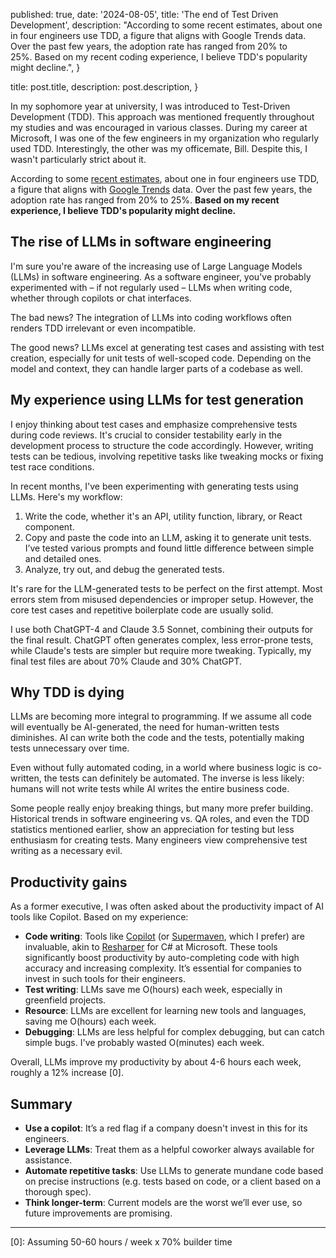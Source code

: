 
  published: true,
  date: '2024-08-05',
  title: 'The end of Test Driven Development',
  description:
    "According to some recent estimates, about one in four engineers use TDD, a figure that aligns with Google Trends data. Over the past few years, the adoption rate has ranged from 20% to 25%. Based on my recent coding experience, I believe TDD's popularity might decline.",
}

  title: post.title,
  description: post.description,
}


In my sophomore year at university, I was introduced to Test-Driven Development (TDD). This approach was mentioned frequently throughout my studies and was encouraged in various classes. During my career at Microsoft, I was one of the few engineers in my organization who regularly used TDD. Interestingly, the other was my officemate, Bill. Despite this, I wasn't particularly strict about it.

According to some [recent estimates](https://www.practitest.com/resource-center/blog/unveiling-the-2024-state-of-testing), about one in four engineers use TDD, a figure that aligns with [Google Trends](https://trends.google.com/trends/explore?date=all&geo=US&q=%2Fm%2F01_2_v&hl=en) data. Over the past few years, the adoption rate has ranged from 20% to 25%. **Based on my recent experience, I believe TDD's popularity might decline.**

## The rise of LLMs in software engineering

I'm sure you're aware of the increasing use of Large Language Models (LLMs) in software engineering. As a software engineer, you've probably experimented with – if not regularly used – LLMs when writing code, whether through copilots or chat interfaces.

The bad news? The integration of LLMs into coding workflows often renders TDD irrelevant or even incompatible.

The good news? LLMs excel at generating test cases and assisting with test creation, especially for unit tests of well-scoped code. Depending on the model and context, they can handle larger parts of a codebase as well.

## My experience using LLMs for test generation

I enjoy thinking about test cases and emphasize comprehensive tests during code reviews. It's crucial to consider testability early in the development process to structure the code accordingly. However, writing tests can be tedious, involving repetitive tasks like tweaking mocks or fixing test race conditions.

In recent months, I've been experimenting with generating tests using LLMs. Here's my workflow:

1. Write the code, whether it's an API, utility function, library, or React component.
2. Copy and paste the code into an LLM, asking it to generate unit tests. I’ve tested various prompts and found little difference between simple and detailed ones.
3. Analyze, try out, and debug the generated tests.

It's rare for the LLM-generated tests to be perfect on the first attempt. Most errors stem from misused dependencies or improper setup. However, the core test cases and repetitive boilerplate code are usually solid.

I use both ChatGPT-4 and Claude 3.5 Sonnet, combining their outputs for the final result. ChatGPT often generates complex, less error-prone tests, while Claude's tests are simpler but require more tweaking. Typically, my final test files are about 70% Claude and 30% ChatGPT.

## Why TDD is dying

LLMs are becoming more integral to programming. If we assume all code will eventually be AI-generated, the need for human-written tests diminishes. AI can write both the code and the tests, potentially making tests unnecessary over time.

Even without fully automated coding, in a world where business logic is co-written, the tests can definitely be automated. The inverse is less likely: humans will not write tests while AI writes the entire business code.

Some people really enjoy breaking things, but many more prefer building. Historical trends in software engineering vs. QA roles, and even the TDD statistics mentioned earlier, show an appreciation for testing but less enthusiasm for creating tests. Many engineers view comprehensive test writing as a necessary evil.

## Productivity gains

As a former executive, I was often asked about the productivity impact of AI tools like Copilot. Based on my experience:

- **Code writing**: Tools like [Copilot](https://github.com/features/copilot) (or [Supermaven](https://supermaven.com), which I prefer) are invaluable, akin to [Resharper](https://www.jetbrains.com/resharper/) for C# at Microsoft. These tools significantly boost productivity by auto-completing code with high accuracy and increasing complexity. It’s essential for companies to invest in such tools for their engineers.
- **Test writing**: LLMs save me O(hours) each week, especially in greenfield projects.
- **Resource**: LLMs are excellent for learning new tools and languages, saving me O(hours) each week.
- **Debugging**: LLMs are less helpful for complex debugging, but can catch simple bugs. I've probably wasted O(minutes) each week.

Overall, LLMs improve my productivity by about 4-6 hours each week, roughly a 12% increase [0].

## Summary

- **Use a copilot**: It’s a red flag if a company doesn't invest in this for its engineers.
- **Leverage LLMs**: Treat them as a helpful coworker always available for assistance.
- **Automate repetitive tasks**: Use LLMs to generate mundane code based on precise instructions (e.g. tests based on code, or a client based on a thorough spec).
- **Think longer-term**: Current models are the worst we’ll ever use, so future improvements are promising.

---

[0]: Assuming 50-60 hours / week x 70% builder time
